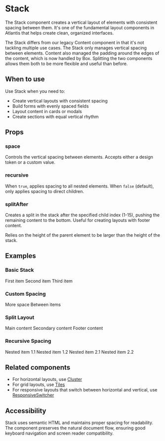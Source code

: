 
# Stack

The Stack component creates a vertical layout of elements with consistent
spacing between them. It's one of the fundamental layout components in Atlantis
that helps create clean, organized interfaces.

The Stack differs from our legacy Content component in that it's not tackling
multiple use cases. The Stack only manages vertical spacing between elements.
Content also managed the padding around the edges of the content, which is now
handled by Box. Splitting the two components allows them both to be more
flexible and useful than before.

## When to use

Use Stack when you need to:

- Create vertical layouts with consistent spacing
- Build forms with evenly spaced fields
- Layout content in cards or modals
- Create sections with equal vertical rhythm

## Props

### space

Controls the vertical spacing between elements. Accepts either a design token or
a custom value.

### recursive

When `true`, applies spacing to all nested elements. When `false` (default),
only applies spacing to direct children.

### splitAfter

Creates a split in the stack after the specified child index (1-15), pushing the
remaining content to the bottom. Useful for creating layouts with footer
content.

Relies on the height of the parent element to be larger than the height of the
stack.

## Examples

### Basic Stack

<Canvas>
  <Stack>
    <Text>First item</Text>
    <Text>Second item</Text>
    <Text>Third item</Text>
  </Stack>
</Canvas>

### Custom Spacing

<Canvas>
  <Stack space="large">
    <Text>More space</Text>
    <Text>Between items</Text>
  </Stack>
</Canvas>

### Split Layout

<Canvas>
  <Box height={200}>
    <Stack splitAfter={2}>
      <Text>Main content</Text>
      <Text>Secondary content</Text>
      <Text>Footer content</Text>
    </Stack>
  </Box>
</Canvas>

### Recursive Spacing

<Canvas>
  <Stack space="large" recursive>
    <Box>
      <Text>Nested item 1.1</Text>
      <Text>Nested item 1.2</Text>
    </Box>
    <Box>
      <Text>Nested item 2.1</Text>
      <Text>Nested item 2.2</Text>
    </Box>
  </Stack>
</Canvas>

## Related components

- For horizontal layouts, use [Cluster](/components/Cluster)
- For grid layouts, use [Tiles](/components/Tiles)
- For responsive layouts that switch between horizontal and vertical, use
  [ResponsiveSwitcher](/components/ResponsiveSwitcher)

## Accessibility

Stack uses semantic HTML and maintains proper spacing for readability. The
component preserves the natural document flow, ensuring good keyboard navigation
and screen reader compatibility.
